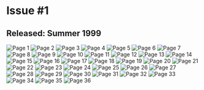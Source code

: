# Issue #1
## Released: Summer 1999

![Page 1](/img/wiki/ytv/whoa_magazine/issue_1/1.png)
![Page 2](/img/wiki/ytv/whoa_magazine/issue_1/2.png)
![Page 3](/img/wiki/ytv/whoa_magazine/issue_1/3.png)
![Page 4](/img/wiki/ytv/whoa_magazine/issue_1/4.png)
![Page 5](/img/wiki/ytv/whoa_magazine/issue_1/5.png)
![Page 6](/img/wiki/ytv/whoa_magazine/issue_1/6.png)
![Page 7](/img/wiki/ytv/whoa_magazine/issue_1/7.png)
![Page 8](/img/wiki/ytv/whoa_magazine/issue_1/8.png)
![Page 9](/img/wiki/ytv/whoa_magazine/issue_1/9.png)
![Page 10](/img/wiki/ytv/whoa_magazine/issue_1/10.png)
![Page 11](/img/wiki/ytv/whoa_magazine/issue_1/11.png)
![Page 12](/img/wiki/ytv/whoa_magazine/issue_1/12.png)
![Page 13](/img/wiki/ytv/whoa_magazine/issue_1/13.png)
![Page 14](/img/wiki/ytv/whoa_magazine/issue_1/14.png)
![Page 15](/img/wiki/ytv/whoa_magazine/issue_1/15.png)
![Page 16](/img/wiki/ytv/whoa_magazine/issue_1/16.png)
![Page 17](/img/wiki/ytv/whoa_magazine/issue_1/17.png)
![Page 18](/img/wiki/ytv/whoa_magazine/issue_1/18.png)
![Page 19](/img/wiki/ytv/whoa_magazine/issue_1/19.png)
![Page 20](/img/wiki/ytv/whoa_magazine/issue_1/20.png)
![Page 21](/img/wiki/ytv/whoa_magazine/issue_1/21.png)
![Page 22](/img/wiki/ytv/whoa_magazine/issue_1/22.png)
![Page 23](/img/wiki/ytv/whoa_magazine/issue_1/23.png)
![Page 24](/img/wiki/ytv/whoa_magazine/issue_1/24.png)
![Page 25](/img/wiki/ytv/whoa_magazine/issue_1/25.png)
![Page 26](/img/wiki/ytv/whoa_magazine/issue_1/26.png)
![Page 27](/img/wiki/ytv/whoa_magazine/issue_1/27.png)
![Page 28](/img/wiki/ytv/whoa_magazine/issue_1/28.png)
![Page 29](/img/wiki/ytv/whoa_magazine/issue_1/29.png)
![Page 30](/img/wiki/ytv/whoa_magazine/issue_1/30.png)
![Page 31](/img/wiki/ytv/whoa_magazine/issue_1/31.png)
![Page 32](/img/wiki/ytv/whoa_magazine/issue_1/32.png)
![Page 33](/img/wiki/ytv/whoa_magazine/issue_1/33.png)
![Page 34](/img/wiki/ytv/whoa_magazine/issue_1/34.png)
![Page 35](/img/wiki/ytv/whoa_magazine/issue_1/35.png)
![Page 36](/img/wiki/ytv/whoa_magazine/issue_1/36.png)
